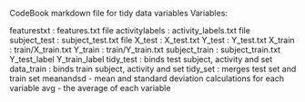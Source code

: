CodeBook markdown file for tidy data variables
Variables:

featurestxt : features.txt file
activitylabels : activity_labels.txt file
subject_test : subject_test.txt file
X_test : X_test.txt
Y_test : Y_test.txt
X_train : train/X_train.txt
Y_train : train/Y_train.txt
subject_train : subject_train.txt
Y_test_label
Y_train_label 
tidy_test : binds test subject, activity and set
data_train : binds train subject, activity and set
tidy_set : merges test set and train set
meanandsd - mean and standard deviation calculations for each variable
avg - the average of each variable 